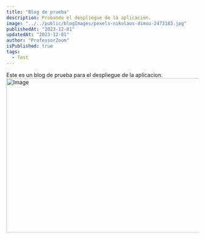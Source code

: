 ```yaml
---
title: "Blog de prueba"
description: Probando el despliegue de la aplicacion.
image: "../../public/blogImages/pexels-nikolaos-dimou-2473183.jpg"
publishedAt: "2023-12-01"
updatedAt: "2023-12-01"
author: "ProfessorZoom"
isPublished: true
tags:
  - Test
---
```


Este es un blog de prueba para el despliegue de la aplicacion.
<Image
  src="/blogImages/pexels-pixabay-276452.jpg"
  width="718"
  height="404"
  alt="Image"
  sizes="100vw"
/>